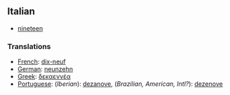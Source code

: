 ==Italian==
*[[nineteen]]

===Translations===

*[[French]]: [[dix-neuf]]
*[[German]]: [[neunzehn]]
*[[Greek]]: [[δεκαεννέα]]
*[[Portuguese]]: (''Iberian''): [[dezanove]], (''Brazilian, American, Intl?''): [[dezenove]]